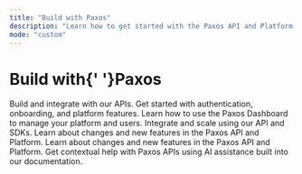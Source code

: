 ```yaml
---
title: "Build with Paxos"
description: "Learn how to get started with the Paxos API and Platform."
mode: "custom"
---
```


<div style={{ textAlign:"center",padding:"80px 20px 60px",maxWidth:"1200px",margin:"0 auto" }}>
<h1 style={{ fontSize:"4rem",marginBottom:"60px",lineHeight:"1.1" }}>
<span className="text-gray-900 dark:text-white" style={{fontWeight:"300"}}>Build with</span>{' '}<span style={{ fontWeight:"900",background:"linear-gradient(135deg, #64AB28 0%, #51A749 19%, #0094D8 100%)",backgroundClip:"text",WebkitBackgroundClip:"text",color:"transparent",WebkitTextFillColor:"transparent",display:"inline-block" }}>Paxos</span>
</h1>

<CardGroup cols={2}>
  <Card title="Developer Guides" icon="code" href="/guides/developer/account">
    Build and integrate with our APIs. Get started with authentication, onboarding, and platform features.
  </Card>
  <Card title="Dashboard Guides" icon="gauge-high" href="/guides/dashboard">
    Learn how to use the Paxos Dashboard to manage your platform and users.
  </Card>
  <Card title="API Reference" icon="brackets-curly" href="/api-reference/introduction">
    Integrate and scale using our API and SDKs.
  </Card>
  <Card title="Release Notes" icon="star" href="/changelog">
    Learn about changes and new features in the Paxos API and Platform.
  </Card>
  <Card title="Stablecoins" icon="coin" href="/guides/stablecoin">
    Learn about changes and new features in the Paxos API and Platform.
  </Card>
  <Card title="AI-Assisted Development" icon="robot" href="/guides/developer/ai-assisted-development">
    Get contextual help with Paxos APIs using AI assistance built into our documentation.
  </Card>
</CardGroup>

</div>